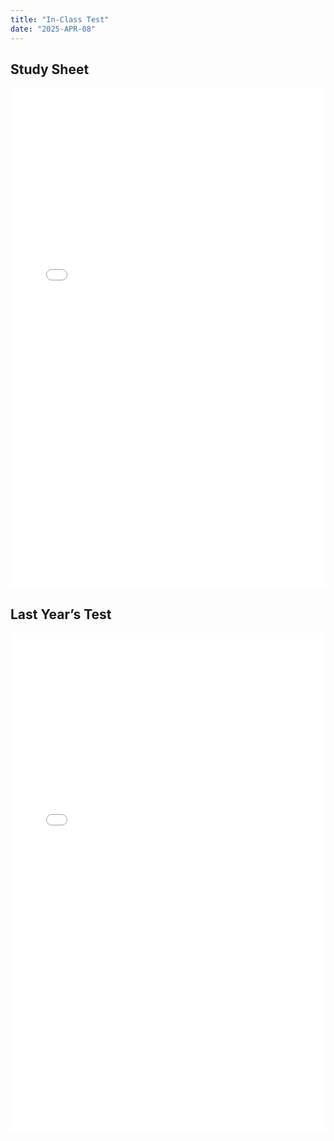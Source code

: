 ```yaml
---
title: "In-Class Test"
date: "2025-APR-08"
---
```

  
  
## Study Sheet

<iframe src="psych-434-2025-test-preparation-tips.pdf" width="100%" height="800px" style="border: none;"></iframe>


## Last Year's Test

<iframe src="434-inclass-test-2024.pdf" width="100%" height="800px" style="border: none;"></iframe>